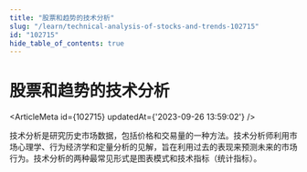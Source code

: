```yaml
---
title: "股票和趋势的技术分析"
slug: "/learn/technical-analysis-of-stocks-and-trends-102715"
id: "102715"
hide_table_of_contents: true
---
```



# 股票和趋势的技术分析

<ArticleMeta id={102715} updatedAt={'2023-09-26 13:59:02'} />
<div className='border-solid border-b border-t-0 my-4 border-[var(--ifm-color-gray-300)]' />

技术分析是研究历史市场数据，包括价格和交易量的一种方法。技术分析师利用市场心理学、行为经济学和定量分析的见解，旨在利用过去的表现来预测未来的市场行为。技术分析的两种最常见形式是图表模式和技术指标（统计指标）。
